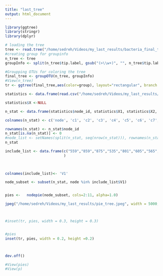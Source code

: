 ```yaml
---
title: "last_tree"
output: html_document
---
```


```r
library(ggtree)
library(stringr)
library(dplyr)
```

```r
# loading the tree
tree <- read.tree("/home/sedreh/Videos/my_last_results/bacteria_final_tree_labelled.nwk")
#creating group for groupinfo
n_tree <- tree
groupInfo <- split(n_tree$tip.label, gsub("(>\\w+)", "", n_tree$tip.label))

#Groupping OTUs for coloring the tree
final_tree <- groupOTU(n_tree, groupInfo)
#View(n_tree)
tr <- ggtree(final_tree,aes(color=group), layout="rectangular", branch.length="none") + geom_tiplab(size=0.2, align=TRUE, linesize=0.1)  + geom_tree() + theme_tree()+ theme(legend.position='none')+ geom_text(aes(label=node), hjust=-.1, size=2)
```


```r
statistics <- data.frame(read.csv("/home/sedreh/Videos/my_last_results/statistics.csv", sep = ","))

statistics$X <-NULL


```

```r
n_stat <- data.frame(statistics$node_id, statistics$X1, statistics$X2, statistics$X3, statistics$X4, statistics$X5, statistics$X6, statistics$X7, statistics$X8, statistics$X9,statistics$X10)

colnames(n_stat) <- c('node', 'c1', 'c2', 'c3', 'c4', 'c5', 'c6', 'c7', 'c8', 'c9', 'c10')

rownames(n_stat) <- n_stat$node_id
n_stat[is.na(n_stat)] <- 0
#node_list <- setNames(split(n_stat, seq(nrow(n_stat))), rownames(n_stat))
n_stat

```



```r

include_list <- data.frame(c("559","859","875","535","801","605","565","744","927","698","402","394","615","907","919","375","475","509","1007","1201","56","257","11","420","1143","1129","161","166","145","358","1059","319","327","121","133","1119","106","443","485","633","421","1060","1210","585","1070","762","821","67","341","147","78","755","12","868","851","726","568","17","511","493","1049","1023","397","487","770","909","607","1102","1121","1015","498","863","108","587","384","68","1179","802","793","930","777","806","959","757","344","1062","326")
                           )
  
 

colnames(include_list)<- 'V1'

node_subset <- subset(n_stat, node %in% include_list$V1)


pies <-   nodepie(node_subset, cols=2:11, alpha=1.0)

jpeg("/home/sedreh/Videos/my_last_results/pie_tree.jpeg", width = 5000, height = 30000, res = 1080)



#inset(tr, pies, width = 0.3, height = 0.3)


#pies
inset(tr, pies, width = 0.2, height =0.2)



dev.off()

#View(pies)
#View(p)
```
```r

```
